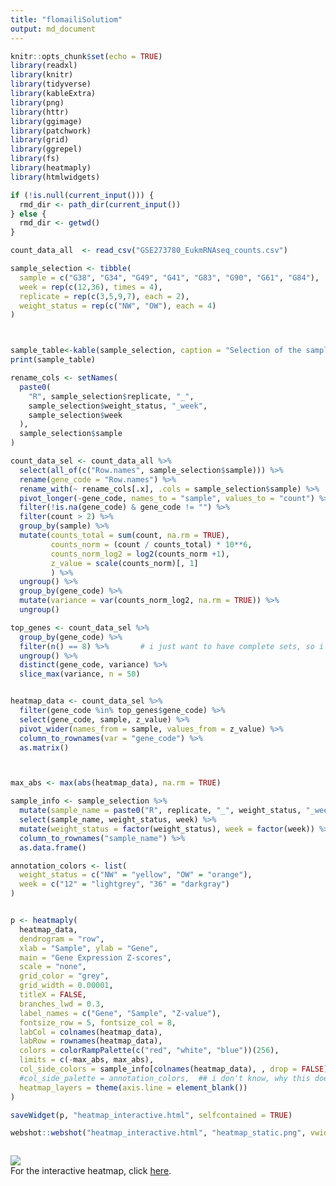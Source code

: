 ```yaml
---
title: "flomailiSolutiom"
output: md_document
---
```


```r

knitr::opts_chunk$set(echo = TRUE)
library(readxl)
library(knitr)
library(tidyverse)
library(kableExtra)
library(png)
library(httr)
library(ggimage)
library(patchwork)  
library(grid)
library(ggrepel)
library(fs)
library(heatmaply)
library(htmlwidgets)


```

```r
if (!is.null(current_input())) {
  rmd_dir <- path_dir(current_input())
} else {
  rmd_dir <- getwd()
}

count_data_all  <- read_csv("GSE273780_EukmRNAseq_counts.csv")
```





```r


sample_selection <- tibble(
  sample = c("G38", "G34", "G49", "G41", "G83", "G90", "G61", "G84"),
  week = rep(c(12,36), times = 4), 
  replicate = rep(c(3,5,9,7), each = 2),
  weight_status = rep(c("NW", "OW"), each = 4)
)



sample_table<-kable(sample_selection, caption = "Selection of the samples", align = "lccc")
print(sample_table)

```

```r
rename_cols <- setNames(
  paste0(
    "R", sample_selection$replicate, "_",
    sample_selection$weight_status, "_week", 
    sample_selection$week
  ),
  sample_selection$sample
)

count_data_sel <- count_data_all %>% 
  select(all_of(c("Row.names", sample_selection$sample))) %>%
  rename(gene_code = "Row.names") %>%
  rename_with(~ rename_cols[.x], .cols = sample_selection$sample) %>%
  pivot_longer(-gene_code, names_to = "sample", values_to = "count") %>%
  filter(!is.na(gene_code) & gene_code != "") %>%
  filter(count > 2) %>%
  group_by(sample) %>%
  mutate(counts_total = sum(count, na.rm = TRUE), 
         counts_norm = (count / counts_total) * 10**6,
         counts_norm_log2 = log2(counts_norm +1),
         z_value = scale(counts_norm)[, 1]
         ) %>%
  ungroup() %>%
  group_by(gene_code) %>%
  mutate(variance = var(counts_norm_log2, na.rm = TRUE)) %>%
  ungroup()


```

```r
top_genes <- count_data_sel %>%
  group_by(gene_code) %>%
  filter(n() == 8) %>%       # i just want to have complete sets, so i have no NA-values, because there were a few otherwise, maybe you could comment if thats ok or if i shall include all in my analysis
  ungroup() %>%
  distinct(gene_code, variance) %>%
  slice_max(variance, n = 50) 


heatmap_data <- count_data_sel %>%
  filter(gene_code %in% top_genes$gene_code) %>%
  select(gene_code, sample, z_value) %>%
  pivot_wider(names_from = sample, values_from = z_value) %>%
  column_to_rownames(var = "gene_code") %>%
  as.matrix()



max_abs <- max(abs(heatmap_data), na.rm = TRUE)

sample_info <- sample_selection %>%
  mutate(sample_name = paste0("R", replicate, "_", weight_status, "_week", week)) %>%
  select(sample_name, weight_status, week) %>%
  mutate(weight_status = factor(weight_status), week = factor(week)) %>%
  column_to_rownames("sample_name") %>%
  as.data.frame()

annotation_colors <- list(
  weight_status = c("NW" = "yellow", "OW" = "orange"),
  week = c("12" = "lightgrey", "36" = "darkgray")
)


p <- heatmaply(
  heatmap_data,
  dendrogram = "row",                      
  xlab = "Sample", ylab = "Gene",
  main = "Gene Expression Z-scores",
  scale = "none",                          
  grid_color = "grey",
  grid_width = 0.00001,
  titleX = FALSE,
  branches_lwd = 0.3,
  label_names = c("Gene", "Sample", "Z-value"),
  fontsize_row = 5, fontsize_col = 8,
  labCol = colnames(heatmap_data),
  labRow = rownames(heatmap_data),
  colors = colorRampPalette(c("red", "white", "blue"))(256),
  limits = c(-max_abs, max_abs),
  col_side_colors = sample_info[colnames(heatmap_data), , drop = FALSE],
  #col_side_palette = annotation_colors,  ## i don't know, why this does not work
  heatmap_layers = theme(axis.line = element_blank())
)

saveWidget(p, "heatmap_interactive.html", selfcontained = TRUE)

webshot::webshot("heatmap_interactive.html", "heatmap_static.png", vwidth = 1200, vheight = 1000)



```
![](heatmap_static.png)
<br>
For the interactive heatmap, click [here](heatmap_interactive.html).